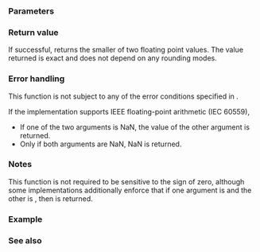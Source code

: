 {{cpp/title|fmin|fminf|fminl}}
{{cpp/numeric/math/navbar}}
{{cpp/numeric/math/declarations
|family=fmin
|param1=x
|param2=y
|constexpr_since=23
|desc=Returns the smaller of two floating point arguments, treating NaNs as missing data (between a NaN and a numeric value, the numeric value is chosen).
}}

===Parameters===
{{par begin}}
{{par|x, y|floating-point or integer values}}
{{par end}}

===Return value===
If successful, returns the smaller of two floating point values. The value returned is exact and does not depend on any rounding modes.

===Error handling===
This function is not subject to any of the error conditions specified in {{lc|math_errhandling}}.

If the implementation supports IEEE floating-point arithmetic (IEC 60559),
* If one of the two arguments is NaN, the value of the other argument is returned.
* Only if both arguments are NaN, NaN is returned.

===Notes===
This function is not required to be sensitive to the sign of zero, although some implementations additionally enforce that if one argument is {{c|+0}} and the other is {{c|-0}}, then {{c|-0}} is returned.

{{cpp/numeric/math/additional overload note|fmin}}

===Example===
{{example
|code=
#include &lt;cmath&gt;
#include &lt;iostream&gt;

int main()
{
    std::cout &lt;&lt; "fmin(2,1)    = " &lt;&lt; std::fmin(2, 1) &lt;&lt; '\n'
              &lt;&lt; "fmin(-Inf,0) = " &lt;&lt; std::fmin(-INFINITY, 0) &lt;&lt; '\n'
              &lt;&lt; "fmin(NaN,-1) = " &lt;&lt; std::fmin(NAN, -1) &lt;&lt; '\n';
}
|p=true
|output=
fmin(2,1)    = 1
fmin(-Inf,0) = -inf
fmin(NaN,-1) = -1
}}

===See also===
{{dsc begin}}
{{dsc inc|cpp/numeric/math/dsc isless}}
{{dsc inc|cpp/numeric/math/dsc fmax}}
{{dsc inc|cpp/algorithm/dsc min}}
{{dsc inc|cpp/algorithm/dsc min_element}}
{{dsc inc|cpp/algorithm/dsc minmax}}
{{dsc inc|cpp/algorithm/dsc minmax_element}}
{{dsc see c|c/numeric/math/fmin}}
{{dsc end}}

{{langlinks|de|es|fr|it|ja|pt|ru|zh}}